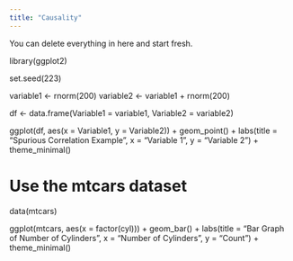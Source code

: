 ```yaml
---
title: "Causality"
---
```


::: callout-note
You can delete everything in here and start fresh.
:::

library(ggplot2)


set.seed(223)


variable1 <- rnorm(200)
variable2 <- variable1 + rnorm(200)


df <- data.frame(Variable1 = variable1, Variable2 = variable2)


ggplot(df, aes(x = Variable1, y = Variable2)) +
  geom_point() +
  labs(title = "Spurious Correlation Example", x = "Variable 1", y = "Variable 2") +
  theme_minimal()



# Use the mtcars dataset
data(mtcars)


ggplot(mtcars, aes(x = factor(cyl))) +
  geom_bar() +
  labs(title = "Bar Graph of Number of Cylinders", x = "Number of Cylinders", y = "Count") +
  theme_minimal()
